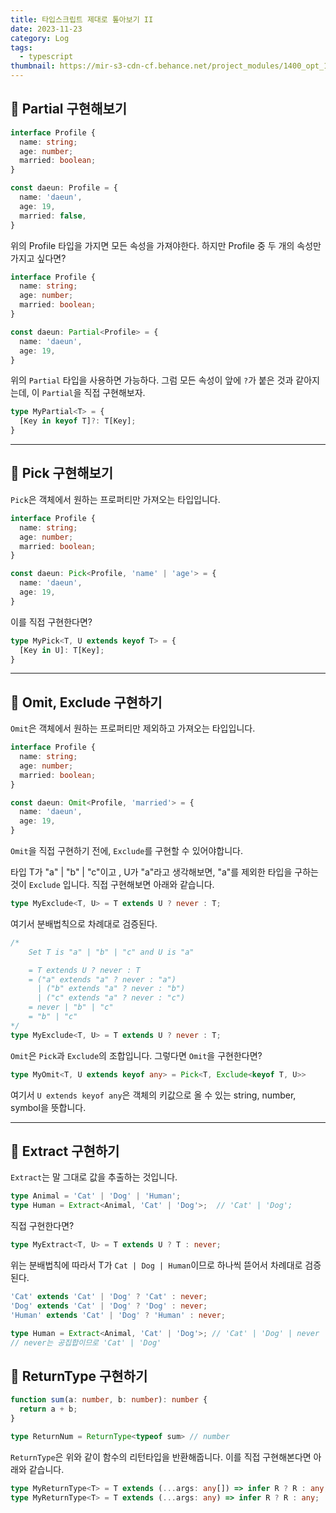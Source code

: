 ```yaml
---
title: 타입스크립트 제대로 톺아보기 II
date: 2023-11-23
category: Log
tags:
  - typescript
thumbnail: https://mir-s3-cdn-cf.behance.net/project_modules/1400_opt_1/05f4db179891059.65018019ebc4a.jpg
---
```


## 📌 Partial 구현해보기

```ts
interface Profile {
  name: string;
  age: number;
  married: boolean;
}

const daeun: Profile = {
  name: 'daeun',
  age: 19,
  married: false,
}
```
위의 Profile 타입을 가지면 모든 속성을 가져야한다. 하지만 Profile 중 두 개의 속성만 가지고 싶다면?

```ts
interface Profile {
  name: string;
  age: number;
  married: boolean;
}

const daeun: Partial<Profile> = {
  name: 'daeun',
  age: 19,
}
```

위의 `Partial` 타입을 사용하면 가능하다. 그럼 모든 속성이 앞에 `?`가 붙은 것과 같아지는데, 이 `Partial`을 직접 구현해보자.

```ts
type MyPartial<T> = {
  [Key in keyof T]?: T[Key];
}
```

---

## 📌 Pick 구현해보기
`Pick`은 객체에서 원하는 프로퍼티만 가져오는 타입입니다.

```ts
interface Profile {
  name: string;
  age: number;
  married: boolean;
}

const daeun: Pick<Profile, 'name' | 'age'> = {
  name: 'daeun',
  age: 19,
}
```

이를 직접 구현한다면?

```ts
type MyPick<T, U extends keyof T> = {
  [Key in U]: T[Key];
}
```

---

## 📌 Omit, Exclude 구현하기
`Omit`은 객체에서 원하는 프로퍼티만 제외하고 가져오는 타입입니다.

```ts
interface Profile {
  name: string;
  age: number;
  married: boolean;
}

const daeun: Omit<Profile, 'married'> = {
  name: 'daeun',
  age: 19,
}
```

`Omit`을 직접 구현하기 전에, `Exclude`를 구현할 수 있어야합니다.

타입 T가 "a" | "b" | "c"이고 , U가 "a"라고 생각해보면, "a"를 제외한 타입을 구하는 것이 `Exclude` 입니다.
직접 구현해보면 아래와 같습니다.
```ts
type MyExclude<T, U> = T extends U ? never : T;
```
여기서 분배법칙으로 차례대로 검증된다.
```ts
/*
    Set T is "a" | "b" | "c" and U is "a"

    = T extends U ? never : T
    = ("a" extends "a" ? never : "a") 
	  | ("b" extends "a" ? never : "b")
      | ("c" extends "a" ? never : "c")
    = never | "b" | "c"
    = "b" | "c"
*/
type MyExclude<T, U> = T extends U ? never : T;
```

`Omit`은 `Pick`과 `Exclude`의 조합입니다. 그렇다면 `Omit`을 구현한다면?

```ts
type MyOmit<T, U extends keyof any> = Pick<T, Exclude<keyof T, U>>
```
여기서 `U extends keyof any`은 객체의 키값으로 올 수 있는 string, number, symbol을 뜻합니다.

---

## 📌 Extract 구현하기
`Extract`는 말 그대로 값을 추출하는 것입니다.
```ts
type Animal = 'Cat' | 'Dog' | 'Human';
type Human = Extract<Animal, 'Cat' | 'Dog'>;  // 'Cat' | 'Dog';
```

직접 구현한다면?
```ts
type MyExtract<T, U> = T extends U ? T : never;
```
위는 분배법칙에 따라서 T가 `Cat | Dog | Human`이므로 하나씩 뜯어서 차례대로 검증된다.

```ts
'Cat' extends 'Cat' | 'Dog' ? 'Cat' : never;
'Dog' extends 'Cat' | 'Dog' ? 'Dog' : never;
'Human' extends 'Cat' | 'Dog' ? 'Human' : never;

type Human = Extract<Animal, 'Cat' | 'Dog'>; // 'Cat' | 'Dog' | never
// never는 공집합이므로 'Cat' | 'Dog'
```

## 📌 ReturnType 구현하기
```ts
function sum(a: number, b: number): number {
  return a + b;
}

type ReturnNum = ReturnType<typeof sum> // number
```

`ReturnType`은 위와 같이 함수의 리턴타입을 반환해줍니다.
이를 직접 구현해본다면 아래와 같습니다.

```ts
type MyReturnType<T> = T extends (...args: any[]) => infer R ? R : any;
type MyReturnType<T> = T extends (...args: any) => infer R ? R : any;
```
